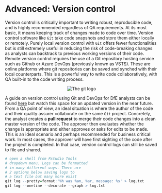 # Advanced: Version control{#VC} 

Version control is critically important to writing robust, reproducible code, and is highly recommended regardless of QA requirements. At its most basic, it means keeping track of changes made to code over time. Version control software like `Git` take code snapshots and store them either locally or remotely. Purely local version control with `Git` offers fewer functionalities but is still extremely useful in reducing the risk of code-breaking changes as analysts can backtrack to previous working versions of their code. Remote version control requires the use of a Git repository hosting service such as Github or Azure DevOps (previously known as VSTS). These are online platforms where git repositories can be saved and synched with their local counterparts. This is a powerful way to write code collaboratively, with QA built-in to the code writing process. 

<center>

![](pictures/version.png "The git logo")

</center>

A guide on version control using Git and DevOps for DfE analysts can be found [here](https://dfe-analytical-services.github.io/vsts-for-analysis/) but watch this space for an updated version in the near future. From a QA point of view, an ideal situation is where the author of the code and their quality assurer collaborate on the same `Git` project. Concretely, the analyst creates a **pull request** to merge their code changes into a clean master version of the code. The approver then evaluates whether the change is appropriate and either approves or asks for edits to be made. This is an ideal scenario and perhaps recommended for business critical work. In most cases, the approver will have first sighting of the code after the project is completed. In that case, version control logs can still be saved to file and shared. 

```r
# open a shell from Rstudio Tools
# dropdown menu. Logs can be formatted
# in many different ways. There are 
# 2 options below saving logs to 
# a text file but many more exist
git log --pretty=format:'%h was %an, %ar, message: %s' > log.txt
git log --oneline --decorate --graph > log.txt

```

